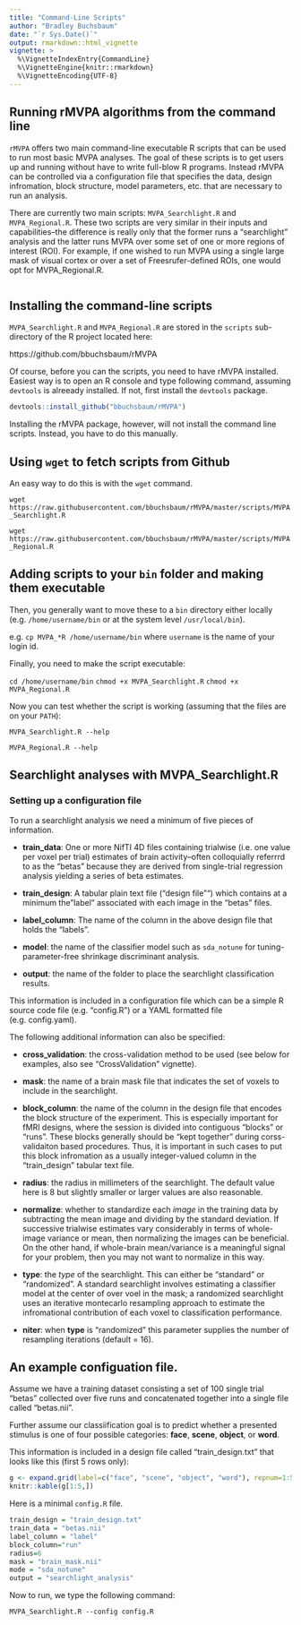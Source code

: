 ```yaml
---
title: "Command-Line Scripts"
author: "Bradley Buchsbaum"
date: "`r Sys.Date()`"
output: rmarkdown::html_vignette
vignette: >
  %\VignetteIndexEntry{CommandLine}
  %\VignetteEngine{knitr::rmarkdown}
  %\VignetteEncoding{UTF-8}
---
```



## Running rMVPA algorithms from the command line

`rMVPA` offers two main command-line executable R scripts that can be used to run most basic MVPA analyses. The goal of these scripts is to get users up and running without have to write full-blow R programs. Instead rMVPA can be controlled via a configuration file that specifies the data, design infromation, block structure, model parameters, etc. that are necessary to run an analysis.

There are currently two main scripts: `MVPA_Searchlight.R` and `MVPA_Regional.R`. These two scripts are very similar in their inputs and capabilities--the difference is really only that the former runs a "searchlight" analysis and the latter runs MVPA over some set of one or more regions of interest (ROI). For example, if one wished to run MVPA using a single large mask of visual cortex or over a set of Freesrufer-defined ROIs, one would opt for MVPA_Regional.R.

```r

```
## Installing the command-line scripts

`MVPA_Searchlight.R` and `MVPA_Regional.R` are stored in the `scripts` sub-directory of the R project located here:

https://github.com/bbuchsbaum/rMVPA

Of course, before you can the scripts, you need to have rMVPA installed. Easiest way is to open an R console and type following command, assuming `devtools` is alreeady installed. If not, first install the `devtools` package.

```r

devtools::install_github("bbuchsbaum/rMVPA")

```



Installing the rMVPA package, however, will not install the command line scripts. Instead, you have to do this manually.

## Using `wget` to fetch scripts from Github

An easy way to do this is with the `wget` command. 

`wget https://raw.githubusercontent.com/bbuchsbaum/rMVPA/master/scripts/MVPA_Searchlight.R`

`wget https://raw.githubusercontent.com/bbuchsbaum/rMVPA/master/scripts/MVPA_Regional.R`

## Adding scripts to your `bin` folder and making them executable

Then, you generally want to move these to a `bin` directory either locally (e.g. `/home/username/bin` or at the system level `/usr/local/bin`).

e.g. `cp MVPA_*R /home/username/bin` where `username` is the name of your login id.


Finally, you need to make the script executable: 

`cd /home/username/bin`
`chmod +x MVPA_Searchlight.R`
`chmod +x MVPA_Regional.R`

Now you can test whether the script is working (assuming that the files are on your `PATH`):

`MVPA_Searchlight.R --help`

`MVPA_Regional.R --help`


## Searchlight analyses with MVPA_Searchlight.R

### Setting up a configuration file

To run a searchlight analysis we need a minimum of five pieces of information. 

* **train_data**: One or more NifTI 4D files containing trialwise (i.e. one value per voxel per trial) estimates of brain activity--often colloquially referrrd to as the "betas" because they are derived from single-trial regression analysis yielding a series of beta estimates.

* **train_design**: A tabular plain text file ("design file"") which contains at a minimum the "label" associated with each image in the "betas" files. 

* **label_column**: The name of the column in the above design file that holds the "labels".

* **model**: the name of the classifier model such as `sda_notune` for tuning-parameter-free shrinkage discriminant analysis.

* **output**: the name of the folder to place the searchlight classification results.

This information is included in a configuration file which can be a simple R source code file (e.g. "config.R") or a YAML formatted file (e.g. config.yaml). 

The following additional information can also be specified:

* **cross_validation**: the cross-validation method to be used (see below for examples, also see "CrossValidation" vignette).

* **mask**: the name of a brain mask file that indicates the set of voxels to include in the searchlight.

* **block_column**: the name of the column in the design file that encodes the block structure of the experiment. This is especially important for fMRI designs, where the session is divided into contiguous "blocks" or "runs". These blocks generally should be "kept together" during corss-validaiton based procedures. Thus, it is important in such cases to put this block infromation as a usually integer-valued column in the "train_design" tabular text file.

* **radius**: the radius in millimeters of the searchlight. The default value here is 8 but slightly smaller or larger values are also reasonable.

* **normalize**: whether to standardize each *image* in the training data by subtracting the mean image and dividing by the standard deviation. If successive trialwise estimates vary considerably in terms of whole-image variance or mean, then normalizing the images can be beneficial. On the other hand, if whole-brain mean/variance is a meaningful signal for your problem, then you may not want to normalize in this way.

* **type**: the *type* of the searchlight. This can either be "standard" or "randomized". A standard searchlight involves estimating a classifier model at the center of over voel in the mask; a randomized searchlight uses an iterative montecarlo resampling approach to estimate the infromational contribution of each voxel to classification performance.

* **niter**: when **type** is "randomized" this parameter supplies the number of resampling iterations (default = 16).


## An example configuation file.

Assume we have a training dataset consisting a set of 100 single trial "betas" collected over five runs and concatenated together into a single file called "betas.nii".

Further assume our classiification goal is to predict whether a presented stimulus is one of four possible categories: **face**, **scene**, **object**, or **word**.

This information is included in a design file called "train_design.txt" that looks like this (first 5 rows only):

```r

g <- expand.grid(label=c("face", "scene", "object", "word"), repnum=1:5, run=1:5)
knitr::kable(g[1:5,])

```


Here is a minimal `config.R` file.

```r

train_design = "train_design.txt"
train_data = "betas.nii"
label_column = "label"
block_column="run"
radius=6
mask = "brain_mask.nii"
mode = "sda_notune"
output = "searchlight_analysis"

```

Now to run, we type the following command:

`MVPA_Searchlight.R --config config.R`















